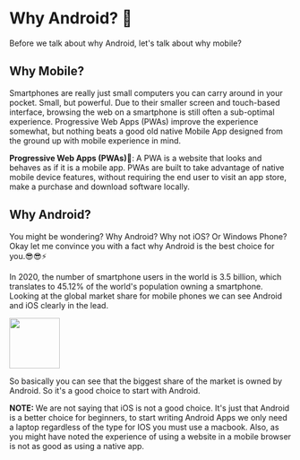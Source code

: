 
# Why Android? 📱

Before we talk about why Android, let's talk about why mobile?

## Why Mobile?

Smartphones are really just small computers you can carry around in your pocket. Small, but powerful. Due to their smaller screen and touch-based interface, browsing the web on a smartphone is still often a sub-optimal experience.
Progressive Web Apps (PWAs) improve the experience somewhat, but nothing beats a good old native Mobile App designed from the ground up with mobile experience in mind.

<Callout>
  <b>Progressive Web Apps (PWAs)🤔</b>: A PWA is a website that looks and
  behaves as if it is a mobile app. PWAs are built to take advantage of native
  mobile device features, without requiring the end user to visit an app store,
  make a purchase and download software locally.
</Callout>

## Why Android?

You might be wondering? Why Android? Why not iOS? Or Windows Phone?
Okay let me convince you with a fact why Android is the best choice for you.😎😎⚡

In 2020, the number of smartphone users in the world is 3.5 billion, which translates to 45.12% of the world's population owning a smartphone.
Looking at the global market share for mobile phones we can see Android and iOS clearly in the lead.

<div className="w-auto px-2 pt-16 pb-8 mx-auto sm:pt-24 lg:px-8">
  <div className="w-auto grid">
    <img src="/market-share.png" height="90" />
  </div>
</div>

So basically you can see that the biggest share of the market is owned by Android. So it's a good choice to start with Android.

<Callout>
  <b>NOTE: </b>
  We are not saying that iOS is not a good choice. It's just that Android is a better
  choice for beginners, to start writing Android Apps we only need a laptop regardless
  of the type for IOS you must use a macbook. Also, as you might have noted the experience
  of using a website in a mobile browser is not as good as using a native app.
</Callout>
